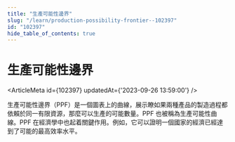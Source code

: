 ```yaml
---
title: "生產可能性邊界"
slug: "/learn/production-possibility-frontier--102397"
id: "102397"
hide_table_of_contents: true
---
```



# 生產可能性邊界

<ArticleMeta id={102397} updatedAt={'2023-09-26 13:59:00'} />
<div className='border-solid border-b border-t-0 my-4 border-[var(--ifm-color-gray-300)]' />

生產可能性邊界（PPF）是一個圖表上的曲線，展示瞭如果兩種產品的製造過程都依賴於同一有限資源，那麼可以生產的可能數量。PPF 也被稱為生產可能性曲線。PPF 在經濟學中也起着關鍵作用。例如，它可以證明一個國家的經濟已經達到了可能的最高效率水平。
